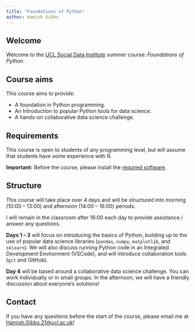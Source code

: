 ```yaml
---
title: "Foundations of Python"
author: Hamish Gibbs
---
```


## Welcome

Welcome to the [UCL Social Data Institute](https://www.ucl.ac.uk/social-data/home/social-data-institute) summer course: *Foundations of Python*. 

## Course aims

This course aims to provide:  

* A foundation in Python programming.  
* An Introduction to popular Python tools for data science.  
* A hands-on collaborative data science challenge.

## Requirements

This course is open to students of any programming level, but will assume that students have some experience with R. 

**Important:** Before the course, please install the [required software](./required_software.qmd).

## Structure

This course will take place over 4 days and will be structured into morning (10:00 – 13:00) and afternoon (14:00 – 16:00) periods. 

I will remain in the classroom after 16:00 each day to provide assistance / answer any questions.

**Days 1 – 3** will focus on introducing the basics of Python, building up to the use of popular data science libraries (`pandas`, `numpy`, `matplotlib`, and `sklearn`). We will also discuss running Python code in an Integrated Development Environment (VSCode), and will introduce collaboration tools (`git` and GitHub).

**Day 4** will be based around a collaborative data science challenge. You can work individually or in small groups. In the afternoon, we will have a friendly discussion about everyone's solutions!

## Contact

If you have any questions before the start of the course, please email me at [Hamish.Gibbs.21@ucl.ac.uk](mailto:Hamish.Gibbs.21@ucl.ac.uk)!
